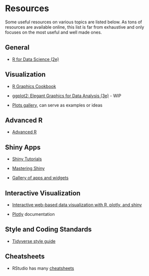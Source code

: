 # Resources

Some useful resources on various topics are listed below. As tons of resources are available online, this list is far from exhaustive and only focuses on the most useful and well made ones.

## General

-   [R for Data Science (2e)](https://r4ds.hadley.nz/)

## Visualization

-   [R Graphics Cookbook](https://r-graphics.org/)

-   [ggplot2: Elegant Graphics for Data Analysis (3e)](https://ggplot2-book.org/) - WIP

-   [Plots gallery](r-graph-gallery.com), can serve as examples or ideas

## Advanced R

-   [Advanced R](https://adv-r.hadley.nz/index.html)

## Shiny Apps

-   [Shiny Tutorials](https://shiny.posit.co/r/getstarted/shiny-basics/lesson1/index.html)

-   [Mastering Shiny](https://mastering-shiny.org/)

-   [Gallery of apps and widgets](https://shiny.posit.co/r/gallery/)

## Interactive Visualization

-   [Interactive web-based data visualization with R, plotly, and shiny](https://plotly-r.com)

-   [Plotly](https://plotly.com/r/) documentation

## Style and Coding Standards

-   [Tidyverse style guide](https://style.tidyverse.org/)

## Cheatsheets

-   RStudio has many [cheatsheets](https://posit.co/resources/cheatsheets/)
